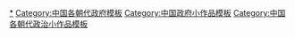 [[Category:中国各朝代政府小作品|*]]
[[Category:中国各朝代政府模板|Category:中国各朝代政府模板]]
[[Category:中国政府小作品模板|Category:中国政府小作品模板]]
[[Category:中国各朝代政治小作品模板|Category:中国各朝代政治小作品模板]]
